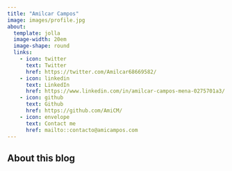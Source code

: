 ```yaml
---
title: "Amilcar Campos"
image: images/profile.jpg
about:
  template: jolla
  image-width: 20em
  image-shape: round
  links:
    - icon: twitter
      text: Twitter
      href: https://twitter.com/Amilcar68669582/
    - icon: linkedin
      text: LinkedIn
      href: https://www.linkedin.com/in/amilcar-campos-mena-0275701a3/
    - icon: github
      text: Github
      href: https://github.com/AmiCM/
    - icon: envelope
      text: Contact me
      href: mailto::contacto@amicampos.com
---
```


## About this blog
